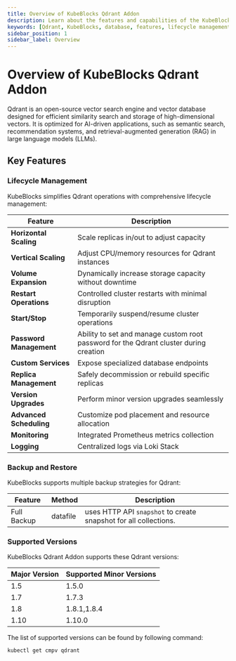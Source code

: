 ```yaml
---
title: Overview of KubeBlocks Qdrant Addon
description: Learn about the features and capabilities of the KubeBlocks Qdrant addon, including deployment topologies, lifecycle management, backup and restore, and supported versions.
keywords: [Qdrant, KubeBlocks, database, features, lifecycle management, backup, restore]
sidebar_position: 1
sidebar_label: Overview
---
```


# Overview of KubeBlocks Qdrant Addon

Qdrant is an open-source vector search engine and vector database designed for efficient similarity search and storage of high-dimensional vectors. It is optimized for AI-driven applications, such as semantic search, recommendation systems, and retrieval-augmented generation (RAG) in large language models (LLMs).

## Key Features

### Lifecycle Management

KubeBlocks simplifies Qdrant operations with comprehensive lifecycle management:

| Feature                      | Description                                                                 |
|------------------------------|-----------------------------------------------------------------------------|
| **Horizontal Scaling**       | Scale replicas in/out to adjust capacity                                   |
| **Vertical Scaling**         | Adjust CPU/memory resources for Qdrant instances                       |
| **Volume Expansion**         | Dynamically increase storage capacity without downtime                     |
| **Restart Operations**       | Controlled cluster restarts with minimal disruption                        |
| **Start/Stop**               | Temporarily suspend/resume cluster operations                              |
| **Password Management**      | Ability to set and manage custom root password for the Qdrant cluster during creation |
| **Custom Services**          | Expose specialized database endpoints                                      |
| **Replica Management**       | Safely decommission or rebuild specific replicas                          |
| **Version Upgrades**         | Perform minor version upgrades seamlessly                                  |
| **Advanced Scheduling**      | Customize pod placement and resource allocation                           |
| **Monitoring**               | Integrated Prometheus metrics collection                                  |
| **Logging**                  | Centralized logs via Loki Stack                                           |


### Backup and Restore

KubeBlocks supports multiple backup strategies for Qdrant:

| Feature           | Method          | Description |
|-------------|--------|------------|
| Full Backup | datafile | uses HTTP API `snapshot` to create snapshot for all collections. |

### Supported Versions

KubeBlocks Qdrant Addon supports these Qdrant versions:

| Major Version | Supported Minor Versions       |
|---------------|--------------------------------|
| 1.5 | 1.5.0 |
| 1.7 | 1.7.3 |
| 1.8 | 1.8.1,1.8.4 |
| 1.10| 1.10.0 |

The list of supported versions can be found by following command:
```bash
kubectl get cmpv qdrant
```
